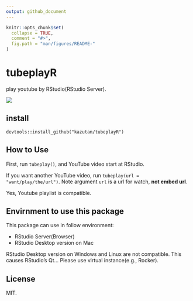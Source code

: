 ```yaml
---
output: github_document
---
```


<!-- README.md is generated from README.Rmd. Please edit that file -->

```r
knitr::opts_chunk$set(
  collapse = TRUE,
  comment = "#>",
  fig.path = "man/figures/README-"
)
```

# tubeplayR
play youtube by RStudio(RStudio Server).

![](man/figures/README-tubeplayR.png)

## install

```
devtools::install_github("kazutan/tubeplayR")
```

## How to Use

First, run `tubeplay()`, and YouTube video start at RStudio.

If you want another YouTube video, run `tubeplay(url = "want/play/the/url")`. 
Note argument `url` is a url for watch, **not embed url**.

Yes, Youtube playlist is compatible. 

## Envirnment to use this package

This package can use in follow environment:

- RStudio Server(Browser)
- RStudio Desktop version on Mac

RStudio Desktop version on Windows and Linux are not compatible. This causes RStudio's Qt... Please use virtual instance(e.g., Rocker).

## License

MIT.

